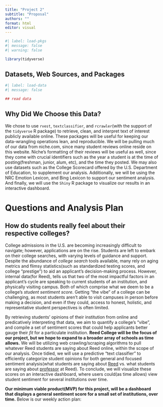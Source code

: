 ```yaml
---
title: "Project 2"
subtitle: "Proposal"
authors: ""
format: html
editor: visual
---
```


```r
#| label: load-pkgs
#| message: false
#| warning: false

library(tidyverse)
```

## Datasets, Web Sources, and Packages

```r
#| label: load-data
#| message: false

## read data 
```

## Why Did We Choose this Data?

We chose to use `rvest`, `textclassifier`, and `rcrawler`(with the support of the `tidyverse` R package) to retrieve, clean, and interpret text of interest publicly available online. These packages will be useful for keeping our data-wrangling operations lean, and reproducible. We will be pulling much of our data from niche.com, since many student reviews online reside on this website. Niche's formatting of their reviews will be useful as well, since they come with crucial identifiers such as the year a student is at the time of posting(freshman, junior, alum, etc), and the time they posted. We may also use datasets such as the College Scorecard offered by the U.S. Department of Education, to supplement our analysis. Additionally, we will be using the NRC Emotion Lexicon, and Bing Lexicon to support our sentiment analysis. And finally, we will use the `Shiny` R package to visualize our results in an interactive dashboard.

# Questions and Analysis Plan

## How do students really feel about their respective colleges?

College admissions in the U.S. are becoming increasingly difficult to navigate; however, applications are on the rise. Students are left to embark on their college searches, with varying levels of guidance and support. Despite the abundance of *college search* tools available, many rely on aging metrics and flimsy statistics(such as standardized testing scores, and college "prestige") to aid an applicant's decision-making process. However, internal data(for Reed), tells us that two of the most impactful factors in an applicant's cycle are speaking to current students of an institution, and physically visiting campus. Both of which comprise what we deem to be a college's *student sentiment score*. Getting "the vibe" of a college can be challenging, as most students aren't able to visit campuses in person before making a decision, and even if they could, access to honest, holistic, and representative student perspectives is often limited.

By retrieving students' opinions of their institution from online and predicatively interpreting that data, we aim to quantify a college's "vibe", and compile a set of sentiment scores that could help applicants better gauge their *fit* for a particulate institution. **Reed College will be the focus of our project, but we hope to expand to a broader array of schools as time allows.** We will be utilizing web crawling/scraping algorithms to pull whatever Reed students are saying about Reed online, within the scope of our analysis. Once tidied, we will use a predictive "text classifier" to efficiently categorize student opinions for both general and focused sentiment analysis(what students are saying about [Reed]{.underline} vs. what students are saying about [professor]{.underline} at Reed). To conclude, we will visualize these scores on an interactive dashboard, where users could(as time allows) view student sentiment for several institutions over time.

**Our minimum viable product(MVP) for this project, will be a dashboard that displays a general sentiment score for a small set of institutions, over time.** Below is our weekly action plan:

